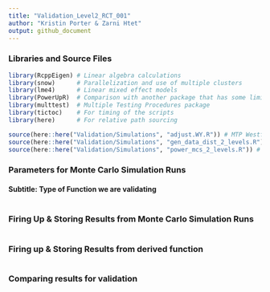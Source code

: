 ```yaml
---
title: "Validation_Level2_RCT_001"
author: "Kristin Porter & Zarni Htet"
output: github_document
---
```


### Libraries and Source Files

```r
library(RcppEigen) # Linear algebra calculations
library(snow)      # Parallelization and use of multiple clusters 
library(lme4)      # Linear mixed effect models
library(PowerUpR)  # Comparison with another package that has some limitations
library(multtest)  # Multiple Testing Procedures package
library(tictoc)    # For timing of the scripts
library(here)      # For relative path sourcing
```

```r
source(here::here("Validation/Simulations", "adjust.WY.R")) # MTP Westfall-Young
source(here::here("Validation/Simulations", "gen_data_dist_2_levels.R")) # data generating functions for 2 level block and cluster
source(here::here("Validation/Simulations", "power_mcs_2_levels.R")) # Estimate power for each of the designs by running data generating function S sample times and fitting models to estimate power.
```


### Parameters for Monte Carlo Simulation Runs

#### Subtitle: Type of Function we are validating

```r

```



### Firing Up & Storing Results from Monte Carlo Simulation Runs

```r

```

### Firing up & Storing Results from derived function

```r

```

### Comparing results for validation

```r

```




